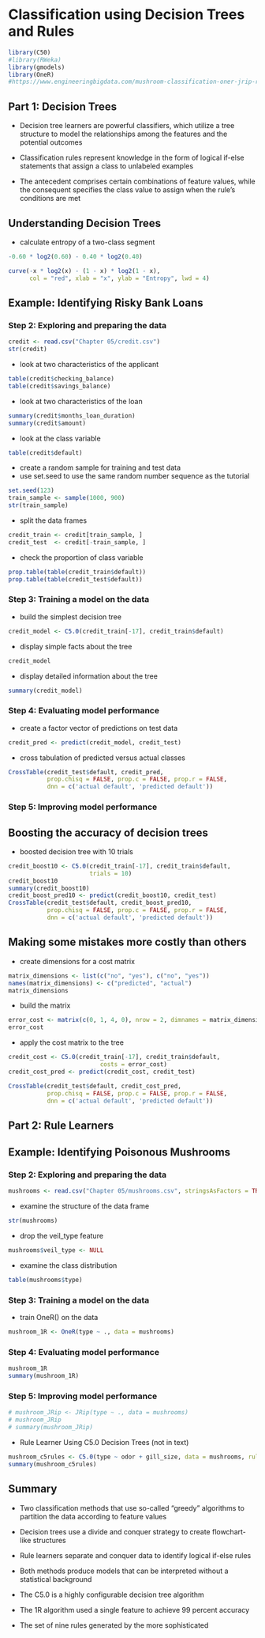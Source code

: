 # Classification using Decision Trees and Rules

```r
library(C50)
#library(RWeka)
library(gmodels)
library(OneR)
#https://www.engineeringbigdata.com/mushroom-classification-oner-jrip-r/
```

## Part 1: Decision Trees

- Decision tree learners are powerful classifiers, which utilize a tree structure to model the relationships among the features and the potential outcomes

- Classification rules represent knowledge in the form of logical if-else statements that assign a class to unlabeled examples

- The antecedent comprises certain combinations of feature values, while the consequent specifies the class value to assign when the rule's conditions are met

## Understanding Decision Trees

- calculate entropy of a two-class segment

```r
-0.60 * log2(0.60) - 0.40 * log2(0.40)

curve(-x * log2(x) - (1 - x) * log2(1 - x),
      col = "red", xlab = "x", ylab = "Entropy", lwd = 4)
```

## Example: Identifying Risky Bank Loans

### Step 2: Exploring and preparing the data

```r
credit <- read.csv("Chapter 05/credit.csv")
str(credit)
```

- look at two characteristics of the applicant

```r
table(credit$checking_balance)
table(credit$savings_balance)
```

- look at two characteristics of the loan

```r
summary(credit$months_loan_duration)
summary(credit$amount)
```

- look at the class variable

```r
table(credit$default)
```

- create a random sample for training and test data
- use set.seed to use the same random number sequence as the tutorial

```r
set.seed(123)
train_sample <- sample(1000, 900)
str(train_sample)
```

- split the data frames

```r
credit_train <- credit[train_sample, ]
credit_test  <- credit[-train_sample, ]
```

- check the proportion of class variable

```r
prop.table(table(credit_train$default))
prop.table(table(credit_test$default))
```

### Step 3: Training a model on the data

- build the simplest decision tree

```r
credit_model <- C5.0(credit_train[-17], credit_train$default)
```

- display simple facts about the tree

```r
credit_model
```

- display detailed information about the tree

```r
summary(credit_model)
```

### Step 4: Evaluating model performance

- create a factor vector of predictions on test data

```r
credit_pred <- predict(credit_model, credit_test)
```

- cross tabulation of predicted versus actual classes

```r
CrossTable(credit_test$default, credit_pred,
           prop.chisq = FALSE, prop.c = FALSE, prop.r = FALSE,
           dnn = c('actual default', 'predicted default'))
```

### Step 5: Improving model performance

## Boosting the accuracy of decision trees

- boosted decision tree with 10 trials

```r
credit_boost10 <- C5.0(credit_train[-17], credit_train$default,
                       trials = 10)
credit_boost10
summary(credit_boost10)
credit_boost_pred10 <- predict(credit_boost10, credit_test)
CrossTable(credit_test$default, credit_boost_pred10,
           prop.chisq = FALSE, prop.c = FALSE, prop.r = FALSE,
           dnn = c('actual default', 'predicted default'))
```

## Making some mistakes more costly than others

- create dimensions for a cost matrix

```r
matrix_dimensions <- list(c("no", "yes"), c("no", "yes"))
names(matrix_dimensions) <- c("predicted", "actual")
matrix_dimensions
```

- build the matrix

```r
error_cost <- matrix(c(0, 1, 4, 0), nrow = 2, dimnames = matrix_dimensions)
error_cost
```

- apply the cost matrix to the tree

```r
credit_cost <- C5.0(credit_train[-17], credit_train$default,
                          costs = error_cost)
credit_cost_pred <- predict(credit_cost, credit_test)

CrossTable(credit_test$default, credit_cost_pred,
           prop.chisq = FALSE, prop.c = FALSE, prop.r = FALSE,
           dnn = c('actual default', 'predicted default'))
```

## Part 2: Rule Learners

## Example: Identifying Poisonous Mushrooms

### Step 2: Exploring and preparing the data

```r
mushrooms <- read.csv("Chapter 05/mushrooms.csv", stringsAsFactors = TRUE)
```

- examine the structure of the data frame

```r
str(mushrooms)
```

- drop the veil_type feature

```r
mushrooms$veil_type <- NULL
```

- examine the class distribution

```r
table(mushrooms$type)
```

### Step 3: Training a model on the data

- train OneR() on the data

```r
mushroom_1R <- OneR(type ~ ., data = mushrooms)
```

### Step 4: Evaluating model performance

```r
mushroom_1R
summary(mushroom_1R)
```

### Step 5: Improving model performance

```r
# mushroom_JRip <- JRip(type ~ ., data = mushrooms)
# mushroom_JRip
# summary(mushroom_JRip)
```

- Rule Learner Using C5.0 Decision Trees (not in text)

```r
mushroom_c5rules <- C5.0(type ~ odor + gill_size, data = mushrooms, rules = TRUE)
summary(mushroom_c5rules)
```

## Summary

- Two classification methods that use so-called "greedy" algorithms to partition the data according to feature values
- Decision trees use a divide and conquer strategy to create flowchart-like structures
- Rule learners separate and conquer data to identify logical if-else rules
- Both methods produce models that can be interpreted without a statistical background

- The C5.0 is a highly configurable decision tree algorithm
- The 1R algorithm used a single feature to achieve 99 percent accuracy
- The set of nine rules generated by the more sophisticated
